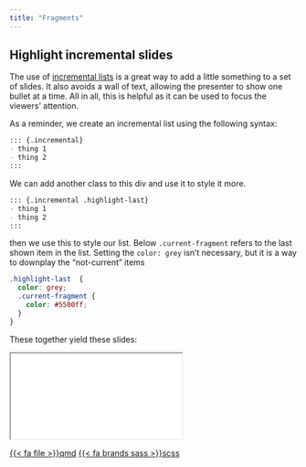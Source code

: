 ```yaml
---
title: "Fragments"
---
```


## Highlight incremental slides

The use of [incremental lists](https://quarto.org/docs/presentations/revealjs/#incremental-lists) is a great way to add a little something to a set of slides. It also avoids a wall of text, allowing the presenter to show one bullet at a time. All in all, this is helpful as it can be used to focus the viewers' attention. 

As a reminder, we create an incremental list using the following syntax:

```markdown
::: {.incremental}
- thing 1
- thing 2
:::
```

We can add another class to this div and use it to style it more. 

```markdown
::: {.incremental .highlight-last}
- thing 1
- thing 2
:::
```

then we use this to style our list. Below `.current-fragment` refers to the last shown item in the list. Setting the `color: grey` isn't necessary, but it is a way to downplay the "not-current" items

```scss
.highlight-last  {
  color: grey;
  .current-fragment {
    color: #5500ff;
  }
}
```

These together yield these slides:

<iframe class="slide-deck" src="../examples/fragments/tip-1.html">

</iframe>

<a href="../examples/fragments/tip-1.qmd" target="_blank" class="listing-slides btn-links">{{< fa file >}}qmd<a>
<a href="../examples/fragments/tip-1.scss" target="_blank" class="listing-video btn-links">{{< fa brands sass >}}scss<a>
